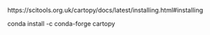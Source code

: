 
https://scitools.org.uk/cartopy/docs/latest/installing.html#installing

conda install -c conda-forge cartopy


